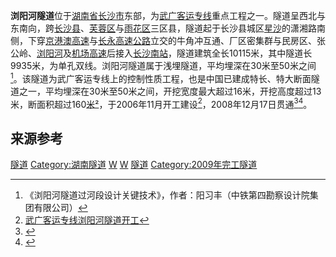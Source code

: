 '''浏阳河隧道'''位于[[湖南省|湖南省]][[长沙市|长沙市]]东部，为[[武广客运专线|武广客运专线]]重点工程之一。隧道呈西北与东南向，跨[[长沙县|长沙县]]、[[芙蓉区|芙蓉区]]与[[雨花区|雨花区]]三区县，隧道起于长沙县城区[[星沙|星沙]]的潇湘路南侧，下穿[[京港澳高速公路|京港澳高速]]与[[长永高速公路|长永高速公路]]立交的牛角冲互通、厂区密集群与民房区、张公岭、[[浏阳河|浏阳河]]及[[长沙机场高速公路|机场高速]]后接入[[长沙南站|长沙南站]]，隧道建筑全长10115米，其中隧道长9935米，为单孔双线。浏阳河隧道属于浅埋隧道，平均埋深在30米至50米之间<ref>《浏阳河隧道过河段设计关键技术》，作者：阳习丰（中铁第四勘察设计院集团有限公司）</ref>。该隧道为武广客运专线上的控制性质工程，也是中国已建成特长、特大断面隧道之一，平均埋深在30米至50米之间，开挖宽度最大超过16米，开挖高度超过13米，断面积超过160[[平方米|米²]]，于2006年11月开工建设<ref>[http://www.tieliu.com.cn/zhishi/2006/200611/2006-11-22/20061122162653_14673.html 武广客运专线浏阳河隧道开工]{{dead link|date=2018年3月 |bot=InternetArchiveBot |fix-attempted=yes }}</ref>，2008年12月17日贯通<ref>{{Cite web |url=http://www.gov.cn/jrzg/2008-12/17/content_1180817.htm |title=武广铁路客运专线"咽喉工程"浏阳河隧道全线贯通 |access-date=2011-01-11 |archive-date=2019-08-27 |archive-url=https://web.archive.org/web/20190827125817/http://www.gov.cn/jrzg/2008-12/17/content_1180817.htm |dead-url=no }}</ref><ref>{{Cite web |url=http://news.9ask.cn/gcjz/fagui/200912/279440.html |title=武广客运专线详细资料 |access-date=2011-01-11 |archive-date=2015-05-03 |archive-url=https://web.archive.org/web/20150503202552/http://news.9ask.cn/gcjz/fagui/200912/279440.html |dead-url=no }}</ref>。

== 来源参考 ==
{{Reflist}}
{{隧道小作品}}
{{长沙基础设施建设}}
[[Category:长沙交通|隧道]]
[[Category:湖南隧道|Category:湖南隧道]]
[[Category:中国铁路隧道|W]]
[[Category:中国河底隧道|W]]
[[Category:武广客运专线|隧道]]
[[Category:2009年完工隧道|Category:2009年完工隧道]]